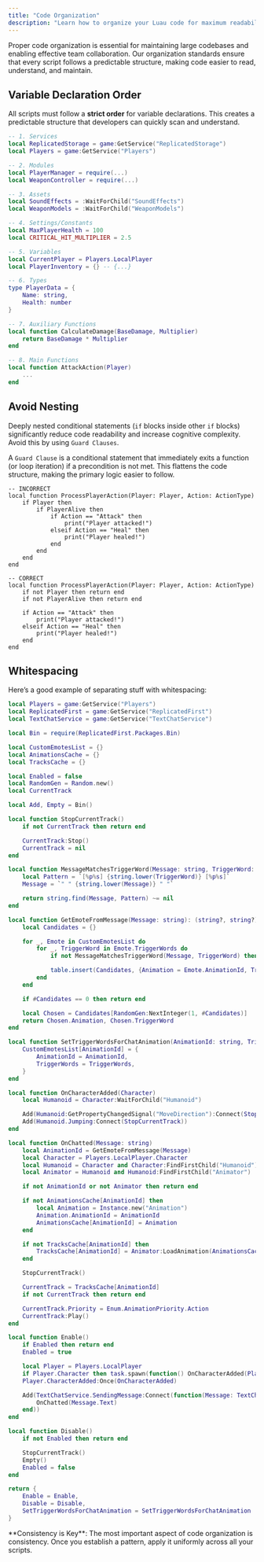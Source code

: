 ```yaml
---
title: "Code Organization"
description: "Learn how to organize your Luau code for maximum readability, maintainability, and consistency across your projects."
---
```


Proper code organization is essential for maintaining large codebases and enabling effective team collaboration. Our organization standards ensure that every script follows a predictable structure, making code easier to read, understand, and maintain.

## Variable Declaration Order

All scripts must follow a **strict order** for variable declarations. This creates a predictable structure that developers can quickly scan and understand.

```lua
-- 1. Services
local ReplicatedStorage = game:GetService("ReplicatedStorage")
local Players = game:GetService("Players")

-- 2. Modules
local PlayerManager = require(...)
local WeaponController = require(...)

-- 3. Assets
local SoundEffects = :WaitForChild("SoundEffects")
local WeaponModels = :WaitForChild("WeaponModels")

-- 4. Settings/Constants
local MaxPlayerHealth = 100
local CRITICAL_HIT_MULTIPLIER = 2.5

-- 5. Variables
local CurrentPlayer = Players.LocalPlayer
local PlayerInventory = {} -- {...}

-- 6. Types
type PlayerData = {
    Name: string,
    Health: number
}

-- 7. Auxiliary Functions
local function CalculateDamage(BaseDamage, Multiplier)
    return BaseDamage * Multiplier
end

-- 8. Main Functions
local function AttackAction(Player)
	...
end
```

## Avoid Nesting

Deeply nested conditional statements (`if` blocks inside other `if` blocks) significantly reduce code readability and increase cognitive complexity. Avoid this by using `Guard Clauses`.

A `Guard Clause` is a conditional statement that immediately exits a function (or loop iteration) if a precondition is not met. This flattens the code structure, making the primary logic easier to follow.

```luau expandable
-- INCORRECT
local function ProcessPlayerAction(Player: Player, Action: ActionType)
    if Player then
    	if PlayerAlive then
    		if Action == "Attack" then
        		print("Player attacked!")
    		elseif Action == "Heal" then
        		print("Player healed!")
			end
		end
	end
end

-- CORRECT
local function ProcessPlayerAction(Player: Player, Action: ActionType)
    if not Player then return end
    if not PlayerAlive then return end

    if Action == "Attack" then
        print("Player attacked!")
    elseif Action == "Heal" then
        print("Player healed!")
	end
end
```

## Whitespacing

Here’s a good example of separating stuff with whitespacing:

```lua expandable
local Players = game:GetService("Players")
local ReplicatedFirst = game:GetService("ReplicatedFirst")
local TextChatService = game:GetService("TextChatService")

local Bin = require(ReplicatedFirst.Packages.Bin)

local CustomEmotesList = {}
local AnimationsCache = {}
local TracksCache = {}

local Enabled = false
local RandomGen = Random.new()
local CurrentTrack

local Add, Empty = Bin()

local function StopCurrentTrack()
    if not CurrentTrack then return end

	CurrentTrack:Stop()
	CurrentTrack = nil
end

local function MessageMatchesTriggerWord(Message: string, TriggerWord: string): boolean
    local Pattern = `[%p%s] {string.lower(TriggerWord)} [%p%s]`
	Message = `" " {string.lower(Message)} " "`

	return string.find(Message, Pattern) ~= nil
end

local function GetEmoteFromMessage(Message: string): (string?, string?)
	local Candidates = {}

	for _, Emote in CustomEmotesList do
		for _, TriggerWord in Emote.TriggerWords do
            if not MessageMatchesTriggerWord(Message, TriggerWord) then continue end

			table.insert(Candidates, {Animation = Emote.AnimationId, TriggerWord = TriggerWord})
		end
	end

	if #Candidates == 0 then return end

	local Chosen = Candidates[RandomGen:NextInteger(1, #Candidates)]
	return Chosen.Animation, Chosen.TriggerWord
end

local function SetTriggerWordsForChatAnimation(AnimationId: string, TriggerWords: {string})
	CustomEmotesList[AnimationId] = {
		AnimationId = AnimationId,
		TriggerWords = TriggerWords,
	}
end

local function OnCharacterAdded(Character)
	local Humanoid = Character:WaitForChild("Humanoid")

	Add(Humanoid:GetPropertyChangedSignal("MoveDirection"):Connect(StopCurrentTrack))
	Add(Humanoid.Jumping:Connect(StopCurrentTrack))
end

local function OnChatted(Message: string)
	local AnimationId = GetEmoteFromMessage(Message)
	local Character = Players.LocalPlayer.Character
	local Humanoid = Character and Character:FindFirstChild("Humanoid")
	local Animator = Humanoid and Humanoid:FindFirstChild("Animator")

    if not AnimationId or not Animator then return end

	if not AnimationsCache[AnimationId] then
		local Animation = Instance.new("Animation")
		Animation.AnimationId = AnimationId
		AnimationsCache[AnimationId] = Animation
	end

	if not TracksCache[AnimationId] then
		TracksCache[AnimationId] = Animator:LoadAnimation(AnimationsCache[AnimationId])
	end

    StopCurrentTrack()

	CurrentTrack = TracksCache[AnimationId]
	if not CurrentTrack then return end

	CurrentTrack.Priority = Enum.AnimationPriority.Action
	CurrentTrack:Play()
end

local function Enable()
	if Enabled then return end
    Enabled = true

	local Player = Players.LocalPlayer
    if Player.Character then task.spawn(function() OnCharacterAdded(Player.Character) end) end
	Player.CharacterAdded:Once(OnCharacterAdded)

	Add(TextChatService.SendingMessage:Connect(function(Message: TextChatMessage)
        OnChatted(Message.Text)
    end))
end

local function Disable()
	if not Enabled then return end

	StopCurrentTrack()
	Empty()
	Enabled = false
end

return {
    Enable = Enable,
    Disable = Disable,
    SetTriggerWordsForChatAnimation = SetTriggerWordsForChatAnimation
}
```

<Note>
  **Consistency is Key**: The most important aspect of code organization is consistency. Once you establish a pattern, apply it uniformly across all your scripts.
</Note>